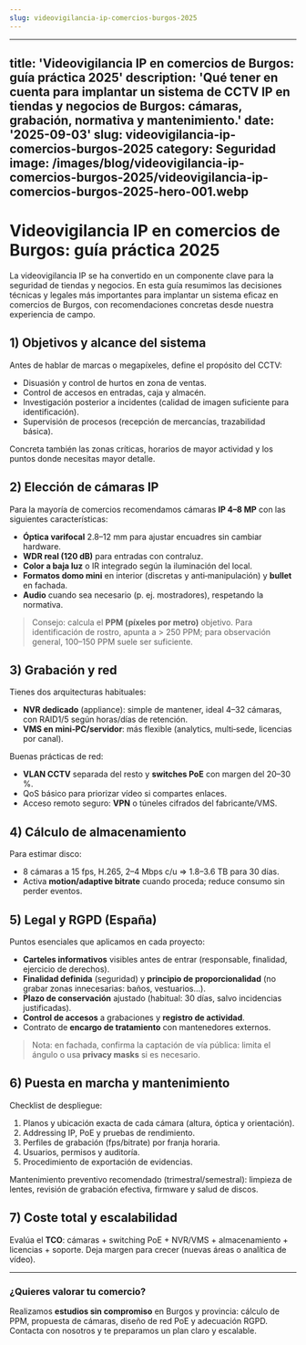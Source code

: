 ```yaml
---
slug: videovigilancia-ip-comercios-burgos-2025
---
```














---
title: 'Videovigilancia IP en comercios de Burgos: guía práctica 2025'
description: 'Qué tener en cuenta para implantar un sistema de CCTV IP en tiendas
  y negocios de Burgos: cámaras, grabación, normativa y mantenimiento.'
date: '2025-09-03'
slug: videovigilancia-ip-comercios-burgos-2025
category: Seguridad
image: /images/blog/videovigilancia-ip-comercios-burgos-2025/videovigilancia-ip-comercios-burgos-2025-hero-001.webp
---

# Videovigilancia IP en comercios de Burgos: guía práctica 2025

La videovigilancia IP se ha convertido en un componente clave para la seguridad de tiendas y negocios. En esta guía resumimos las decisiones técnicas y legales más importantes para implantar un sistema eficaz en comercios de Burgos, con recomendaciones concretas desde nuestra experiencia de campo.

## 1) Objetivos y alcance del sistema

Antes de hablar de marcas o megapíxeles, define el propósito del CCTV:

- Disuasión y control de hurtos en zona de ventas.
- Control de accesos en entradas, caja y almacén.
- Investigación posterior a incidentes (calidad de imagen suficiente para identificación).
- Supervisión de procesos (recepción de mercancías, trazabilidad básica).

Concreta también las zonas críticas, horarios de mayor actividad y los puntos donde necesitas mayor detalle.

## 2) Elección de cámaras IP

Para la mayoría de comercios recomendamos cámaras **IP 4–8 MP** con las siguientes características:

- **Óptica varifocal** 2.8–12 mm para ajustar encuadres sin cambiar hardware.
- **WDR real (120 dB)** para entradas con contraluz.
- **Color a baja luz** o IR integrado según la iluminación del local.
- **Formatos domo mini** en interior (discretas y anti‑manipulación) y **bullet** en fachada.
- **Audio** cuando sea necesario (p. ej. mostradores), respetando la normativa.

> Consejo: calcula el **PPM (píxeles por metro)** objetivo. Para identificación de rostro, apunta a > 250 PPM; para observación general, 100–150 PPM suele ser suficiente.

## 3) Grabación y red

Tienes dos arquitecturas habituales:

- **NVR dedicado** (appliance): simple de mantener, ideal 4–32 cámaras, con RAID1/5 según horas/días de retención.
- **VMS en mini‑PC/servidor**: más flexible (analytics, multi‑sede, licencias por canal).

Buenas prácticas de red:

- **VLAN CCTV** separada del resto y **switches PoE** con margen del 20–30 %.
- QoS básico para priorizar vídeo si compartes enlaces.
- Acceso remoto seguro: **VPN** o túneles cifrados del fabricante/VMS.

## 4) Cálculo de almacenamiento

Para estimar disco:

- 8 cámaras a 15 fps, H.265, 2–4 Mbps c/u ⇒ 1.8–3.6 TB para 30 días.
- Activa **motion/adaptive bitrate** cuando proceda; reduce consumo sin perder eventos.

## 5) Legal y RGPD (España)

Puntos esenciales que aplicamos en cada proyecto:

- **Carteles informativos** visibles antes de entrar (responsable, finalidad, ejercicio de derechos).
- **Finalidad definida** (seguridad) y **principio de proporcionalidad** (no grabar zonas innecesarias: baños, vestuarios…).
- **Plazo de conservación** ajustado (habitual: 30 días, salvo incidencias justificadas).
- **Control de accesos** a grabaciones y **registro de actividad**.
- Contrato de **encargo de tratamiento** con mantenedores externos.

> Nota: en fachada, confirma la captación de vía pública: limita el ángulo o usa **privacy masks** si es necesario.

## 6) Puesta en marcha y mantenimiento

Checklist de despliegue:

1. Planos y ubicación exacta de cada cámara (altura, óptica y orientación).
2. Addressing IP, PoE y pruebas de rendimiento.
3. Perfiles de grabación (fps/bitrate) por franja horaria.
4. Usuarios, permisos y auditoría.
5. Procedimiento de exportación de evidencias.

Mantenimiento preventivo recomendado (trimestral/semestral): limpieza de lentes, revisión de grabación efectiva, firmware y salud de discos.

## 7) Coste total y escalabilidad

Evalúa el **TCO**: cámaras + switching PoE + NVR/VMS + almacenamiento + licencias + soporte. Deja margen para crecer (nuevas áreas o analítica de vídeo).

---

### ¿Quieres valorar tu comercio?

Realizamos **estudios sin compromiso** en Burgos y provincia: cálculo de PPM, propuesta de cámaras, diseño de red PoE y adecuación RGPD. Contacta con nosotros y te preparamos un plan claro y escalable.

